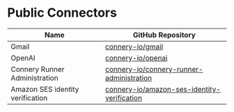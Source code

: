 # Public Connectors

| Name                             | GitHub Repository                                                                                             |
| -------------------------------- | ------------------------------------------------------------------------------------------------------------- |
| Gmail                            | [connery-io/gmail](https://github.com/connery-io/gmail)                                                       |
| OpenAI                           | [connery-io/openai](https://github.com/connery-io/openai)                                                     |
| Connery Runner Administration    | [connery-io/connery-runner-administration](https://github.com/connery-io/connery-runner-administration)       |
| Amazon SES identity verification | [connery-io/amazon-ses-identity-verification](https://github.com/connery-io/amazon-ses-identity-verification) |

